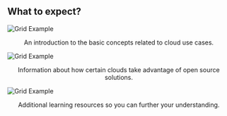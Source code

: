 
<PageDescription>

## What to expect?

</PageDescription>

<Row>

  <Column colLg={4} colMd={4}>

![Grid Example](guides/images/cloud.svg)


<p style="text-align: center;">An introduction to the basic concepts related to cloud use cases.</p>

  </Column>

  <Column colLg={4} colMd={4}>

![Grid Example](guides/images/idea.svg)

<p style="text-align: center;">Information about how certain clouds take advantage of open source solutions.</p>

  </Column>

  <Column colLg={4} colMd={4}>

![Grid Example](guides/images/teacher.svg)

<p style="text-align: center;">Additional learning resources so you can further your understanding.</p>

  </Column>

</Row>
